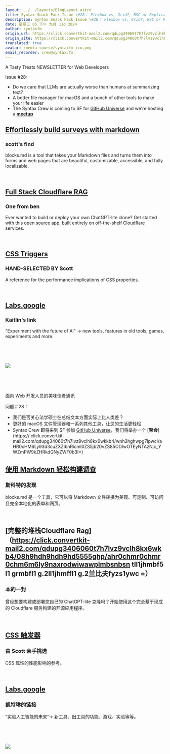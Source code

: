 ```yaml
---
layout: ../../layouts/BlogLayout.astro
title: Syntax Snack Pack Issue \#28： Flexbox vs, Grid?, RSC or Replicache?, LLMs or Humans?...
description: Syntax Snack Pack Issue \#28： Flexbox vs, Grid?, RSC or Replicache?, LLMs or Humans?...
date: 星期三 05 下午 九月 11o 2024
author: syntaxfm
origin_url: https://click.convertkit-mail2.com/qdupg34060t7h7lvz9vclh8kx6wkkb4/08hwh9hd5zep6gsp/aHR0cHM6Ly9zZW50cnkuc2hvcC9wcm9kdWN0cy9zeW50YXgtcHJldHRpZXItdGVl
origin_site: https://click.convertkit-mail2.com/qdupg34060t7h7lvz9vclh8kx6wkkb4/08hwh9hd5zep6gsp/aHR0cHM6Ly9zZW50cnkuc2hvcC9wcm9kdWN0cy9zeW50YXgtcHJldHRpZXItdGVl
translated: true
avatar: /media-source/syntaxfm-ico.png
email_recorder: crew@syntax.fm
---
```



<Reference client:only="react" title="Syntax Snack Pack Issue #28： Flexbox vs, Grid?, RSC or Replicache?, LLMs or Humans?..." url="https://click.convertkit-mail2.com/qdupg34060t7h7lvz9vclh8kx6wkkb4/08hwh9hd5zep6gsp/aHR0cHM6Ly9zZW50cnkuc2hvcC9wcm9kdWN0cy9zeW50YXgtcHJldHRpZXItdGVl" />

<Detail client:only="react">
	A Tasty Treats NEWSLETTER for Web Developers

Issue #28:

*   Do we care that LLMs are actually worse than humans at summarizing text?
*   A better file manager for macOS and a bunch of other tools to make your life easier
*   The Syntax Crew is coming to SF for [GitHub Universe](https://click.convertkit-mail2.com/qdupg34060t7h7lvz9vclh8kx6wkkb4/48hvhehregl7e0uq/aHR0cHM6Ly9naXRodWJ1bml2ZXJzZS5jb20v) and we're hosting a [**meetup**](https://click.convertkit-mail2.com/qdupg34060t7h7lvz9vclh8kx6wkkb4/wnh2hghwpg7lpwcl/aHR0cHM6Ly93d3cuZXZlbnRicml0ZS5jb20vZS85ODIwOTEyNTAzNjc_YWZmPW9kZHRkdGNyZWF0b3I=)

## ​[Effortlessly build surveys with markdown](https://click.convertkit-mail2.com/qdupg34060t7h7lvz9vclh8kx6wkkb4/reh8hoh0rxdormh6/aHR0cHM6Ly9ibG9ja3MubWQv)​

### scott's find

blocks.md is a tool that takes your Markdown files and turns them into forms and web pages that are beautiful, customizable, accessible, and fully localizable.

​

## ​[Full Stack Cloudflare RAG](https://click.convertkit-mail2.com/qdupg34060t7h7lvz9vclh8kx6wkkb4/08hwh9hd5zep5ghp/aHR0cHM6Ly9naXRodWIuY29tL1JhZmFsV2lsaW5za2kvY2xvdWRmbGFyZS1yYWc=)

### One from ben

Ever wanted to build or deploy your own ChatGPT-lite clone? Get started with this open source app, built entirely on off-the-shelf Cloudflare services.

​

## ​[CSS Triggers](https://click.convertkit-mail2.com/qdupg34060t7h7lvz9vclh8kx6wkkb4/8ghqhohlv9d7v9il/aHR0cHM6Ly9jc3MtdHJpZ2dlcnMuY29tLw==)

### HAND-SELECTED BY Scott

A reference for the performance implications of CSS properties.

​

## ​[Labs.google](https://click.convertkit-mail2.com/qdupg34060t7h7lvz9vclh8kx6wkkb4/vqh3hrhp7g0q78sw/aHR0cHM6Ly9sYWJzLmdvb2dsZS8=)

### Kaitlin's link

"Experiment with the future of AI" -> new tools, features in old tools, games, experiments and more.

​

​

![](https://embed.filekitcdn.com/e/4kePzM4Rqdc5Ufynpr48mS/po8ynbyDzC1FEgdBAtNbwf)

​

​


</Detail>

面向 Web 开发人员的美味佳肴通讯

问题＃28：

* 我们是否关心法学硕士在总结文本方面实际上比人类差？
* 更好的 macOS 文件管理器和一系列其他工具，让您的生活更轻松
* Syntax Crew 即将来到 SF 参加 [GitHub Universe](https://click.convertkit-mail2.com/qdupg34060t7h7lvz9vclh8kx6wkkb4/48hvhehregl7e0uq/aHR0cHM6Ly9naXRodWJ1bml2ZXJzZS5jb20v)，我们将举办一个 \[**聚会**]\(https:// click.convertkit-mail2.com/qdupg34060t7h7lvz9vclh8kx6wkkb4/wnh2hghwpg7lpwcl/aHR0cHM6Ly93d3cuZXZlbnRicml0ZS5jb20vZS85ODIwOTEyNTAzNjc\_YWZmPW9kZHRkdGNyZWF0b3I=)

## ​[使用 Markdown 轻松构建调查](https://click.convertkit-mail2.com/qdupg34060t7h7lvz9vclh8kx6wkkb4/reh8hoh0rxdormh6/aHR0cHM6Ly9ibG9ja3MubWQv)​

### 斯科特的发现

blocks.md 是一个工具，它可以将 Markdown 文件转换为美观、可定制、可访问且完全本地化的表单和网页。

​

## \[完整的堆栈Cloudflare Rag]（https://click.convertkit-mail2.com/qdupg3406060t7h7lvz9vclh8kx6wkb4/08h9hdh9hdh9hd5555ghp/ahr0chmr0chmr0chm6m6ly9naxrodwiwawplmbsnbsn tll1jhmbf5 l1 grmbfl1 g.2ll1jhmffl1 g.2兰比夫fyzs1ywc =）

### 本的一封

曾经想要构建或部署您自己的 ChatGPT-lite 克隆吗？开始使用这个完全基于现成的 Cloudflare 服务构建的开源应用程序。

​

## ​[CSS 触发器](https://click.convertkit-mail2.com/qdupg34060t7h7lvz9vclh8kx6wkkb4/8ghqhohlv9d7v9il/aHR0cHM6Ly9jc3MtdHJpZ2dlcnMuY29tLw==)

### 由 Scott 亲手挑选

CSS 属性的性能影响的参考。

​

## ​[Labs.google](https://click.convertkit-mail2.com/qdupg34060t7h7lvz9vclh8kx6wkkb4/vqh3hrhp7g0q78sw/aHR0cHM6Ly9sYWJzLmdvb2dsZS8=)

### 凯特琳的链接

“实验人工智能的未来”-> 新工具、旧工具的功能、游戏、实验等等。

​

​

![](https://embed.filekitcdn.com/e/4kePzM4Rqdc5Ufynpr48mS/po8ynbyDzC1FEgdBAtNbwf)

​

​


